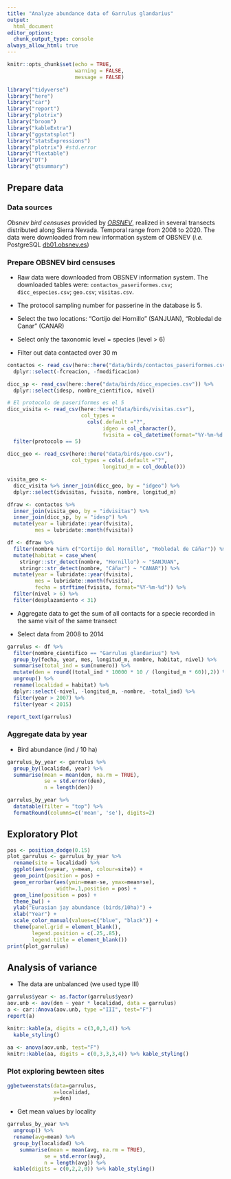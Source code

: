 ```yaml
---
title: "Analyze abundance data of Garrulus glandarius"
output: 
  html_document
editor_options: 
  chunk_output_type: console
always_allow_html: true
---
```

```r
knitr::opts_chunk$set(echo = TRUE, 
                      warning = FALSE, 
                      message = FALSE)
```


```r
library("tidyverse")
library("here")
library("car")
library("report")
library("plotrix")
library("broom")
library("kableExtra")
library("ggstatsplot")
library("statsExpressions")
library("plotrix") #std.error 
library("flextable")
library("DT")
library("gtsummary")
```

## Prepare data
### Data sources

*Obsnev bird censuses* provided by [*OBSNEV*](https://obsnev.es/), realized in several transects distributed along Sierra Nevada. Temporal range from 2008 to 2020. The data were downloaded from new information system of OBSNEV (*i.e.* PostgreSQL [db01.obsnev.es](db01.obsnev.es))
  
### Prepare OBSNEV bird censuses 

- Raw data were downloaded from OBSNEV information system. The downloaded tables were: 
`contactos_paseriformes.csv`; `dicc_especies.csv`; `geo.csv`; `visitas.csv`. 

- The protocol sampling number for passerine in the database is 5. 

- Select the two locations: "Cortijo del Hornillo" (SANJUAN), "Robledal de Canar" (CANAR)

- Select only the taxonomic level = species (level > 6) 

- Filter out data contacted over 30 m 

```r
contactos <- read_csv(here::here("data/birds/contactos_paseriformes.csv")) %>% 
  dplyr::select(-fcreacion, -fmodificacion)

dicc_sp <- read_csv(here::here("data/birds/dicc_especies.csv")) %>% 
  dplyr::select(idesp, nombre_cientifico, nivel)

# El protocolo de paseriformes es el 5
dicc_visita <- read_csv(here::here("data/birds/visitas.csv"), 
                        col_types = 
                          cols(.default ="?", 
                               idgeo = col_character(), 
                               fvisita = col_datetime(format="%Y-%m-%d %H:%M:%S"))) %>%
  filter(protocolo == 5) 
  
dicc_geo <- read_csv(here::here("data/birds/geo.csv"), 
                     col_types = cols(.default ="?", 
                               longitud_m = col_double()))

visita_geo <- 
  dicc_visita %>% inner_join(dicc_geo, by = "idgeo") %>% 
  dplyr::select(idvisitas, fvisita, nombre, longitud_m) 

dfraw <- contactos %>% 
  inner_join(visita_geo, by = "idvisitas") %>% 
  inner_join(dicc_sp, by = "idesp") %>% 
  mutate(year = lubridate::year(fvisita), 
         mes = lubridate::month(fvisita))

df <- dfraw %>% 
  filter(nombre %in% c("Cortijo del Hornillo", "Robledal de Cáñar")) %>% 
  mutate(habitat = case_when(
    stringr::str_detect(nombre, "Hornillo") ~ "SANJUAN",
    stringr::str_detect(nombre, "Cáñar") ~ "CANAR")) %>% 
  mutate(year = lubridate::year(fvisita), 
         mes = lubridate::month(fvisita),
         fecha = strftime(fvisita, format="%Y-%m-%d")) %>% 
  filter(nivel > 6) %>% 
  filter(desplazamiento < 31)

```


- Aggregate data to get the sum of all contacts for a specie recorded in the same visit of the same transect

- Select data from 2008 to 2014 

```r
garrulus <- df %>% 
  filter(nombre_cientifico == "Garrulus glandarius") %>% 
  group_by(fecha, year, mes, longitud_m, nombre, habitat, nivel) %>%
  summarise(total_ind = sum(numero)) %>%  
  mutate(den = round((total_ind * 10000 * 10 / (longitud_m * 60)),2)) %>% 
  ungroup() %>% 
  rename(localidad = habitat) %>% 
  dplyr::select(-nivel, -longitud_m, -nombre, -total_ind) %>% 
  filter(year > 2007) %>% 
  filter(year < 2015)
```

```r
report_text(garrulus)
```


### Aggregate data by year 
- Bird abundance (ind / 10 ha)

```r
garrulus_by_year <- garrulus %>% 
  group_by(localidad, year) %>% 
  summarise(mean = mean(den, na.rm = TRUE), 
            se = std.error(den), 
            n = length(den))

garrulus_by_year %>% 
  datatable(filter = "top") %>% 
  formatRound(columns=c('mean', 'se'), digits=2)
```

## Exploratory Plot 

```r
pos <- position_dodge(0.15)
plot_garrulus <- garrulus_by_year %>% 
  rename(site = localidad) %>% 
  ggplot(aes(x=year, y=mean, colour=site)) + 
  geom_point(position = pos) +
  geom_errorbar(aes(ymin=mean-se, ymax=mean+se), 
                width=.1,position = pos) +
  geom_line(position = pos) + 
  theme_bw() +
  ylab("Eurasian jay abundance (birds/10ha)") + 
  xlab("Year") + 
  scale_color_manual(values=c("blue", "black")) + 
  theme(panel.grid = element_blank(),
        legend.position = c(.25,.85), 
        legend.title = element_blank()) 
print(plot_garrulus)
```

## Analysis of variance  
- The data are unbalanced (we used type III)

```r
garrulus$year <- as.factor(garrulus$year)
aov.unb <- aov(den ~ year * localidad, data = garrulus)
a <- car::Anova(aov.unb, type ="III", test="F")
report(a)
```

```r
knitr::kable(a, digits = c(3,0,3,4)) %>% 
  kable_styling()
```

```r
aa <- anova(aov.unb, test="F")
knitr::kable(aa, digits = c(0,3,3,3,4)) %>% kable_styling()
```

### Plot exploring bewteen sites 

```r
ggbetweenstats(data=garrulus, 
               x=localidad, 
               y=den)
```

- Get mean values by locality 

```r
garrulus_by_year %>% 
  ungroup() %>% 
  rename(avg=mean) %>% 
  group_by(localidad) %>% 
    summarise(mean = mean(avg, na.rm = TRUE), 
            se = std.error(avg), 
            n = length(avg)) %>% 
  kable(digits = c(0,2,2,0)) %>% kable_styling()
```

